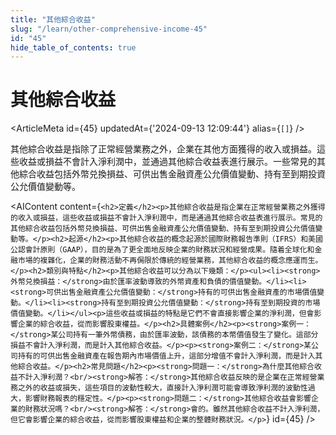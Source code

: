 ```yaml
---
title: "其他綜合收益"
slug: "/learn/other-comprehensive-income-45"
id: "45"
hide_table_of_contents: true
---
```



# 其他綜合收益

<ArticleMeta id={45} updatedAt={'2024-09-13 12:09:44'} alias={`[]`} />
<div className='border-solid border-b border-t-0 my-4 border-[var(--ifm-color-gray-300)]' />

其他綜合收益是指除了正常經營業務之外，企業在其他方面獲得的收入或損益。這些收益或損益不會計入淨利潤中，並通過其他綜合收益表進行展示。一些常見的其他綜合收益包括外幣兑換損益、可供出售金融資產公允價值變動、持有至到期投資公允價值變動等。

<AIContent content={`<h2>定義</h2><p>其他綜合收益是指企業在正常經營業務之外獲得的收入或損益，這些收益或損益不會計入淨利潤中，而是通過其他綜合收益表進行展示。常見的其他綜合收益包括外幣兑換損益、可供出售金融資產公允價值變動、持有至到期投資公允價值變動等。</p><h2>起源</h2><p>其他綜合收益的概念起源於國際財務報告準則（IFRS）和美國公認會計原則（GAAP），目的是為了更全面地反映企業的財務狀況和經營成果。隨着全球化和金融市場的複雜化，企業的財務活動不再侷限於傳統的經營業務，其他綜合收益的概念應運而生。</p><h2>類別與特點</h2><p>其他綜合收益可以分為以下幾類：</p><ul><li><strong>外幣兑換損益：</strong>由於匯率波動導致的外幣資產和負債的價值變動。</li><li><strong>可供出售金融資產公允價值變動：</strong>持有的可供出售金融資產的市場價值變動。</li><li><strong>持有至到期投資公允價值變動：</strong>持有至到期投資的市場價值變動。</li></ul><p>這些收益或損益的特點是它們不會直接影響企業的淨利潤，但會影響企業的綜合收益，從而影響股東權益。</p><h2>具體案例</h2><p><strong>案例一：</strong>某公司持有一筆外幣債務，由於匯率波動，該債務的本幣價值發生了變化。這部分損益不會計入淨利潤，而是計入其他綜合收益。</p><p><strong>案例二：</strong>某公司持有的可供出售金融資產在報告期內市場價值上升，這部分增值不會計入淨利潤，而是計入其他綜合收益。</p><h2>常見問題</h2><p><strong>問題一：</strong>為什麼其他綜合收益不計入淨利潤？<br/><strong>解答：</strong>其他綜合收益反映的是企業在正常經營業務之外的收益或損失，這些項目的波動性較大，直接計入淨利潤可能會導致淨利潤的波動性過大，影響財務報表的穩定性。</p><p><strong>問題二：</strong>其他綜合收益會影響企業的財務狀況嗎？<br/><strong>解答：</strong>會的。雖然其他綜合收益不計入淨利潤，但它會影響企業的綜合收益，從而影響股東權益和企業的整體財務狀況。</p>`} id={45} />
